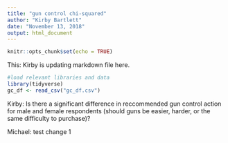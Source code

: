 ```yaml
---
title: "gun control chi-squared"
author: "Kirby Bartlett"
date: "November 13, 2018"
output: html_document
---
```


```r
knitr::opts_chunk$set(echo = TRUE)
```

This: Kirby is updating markdown file here.
```r
#load relevant libraries and data 
library(tidyverse)
gc_df <- read_csv("gc_df.csv")

```

Kirby: Is there a significant difference in reccommended gun control action for male and female respondents (should guns be easier, harder, or the same difficulty to purchase)?

Michael: test change 1